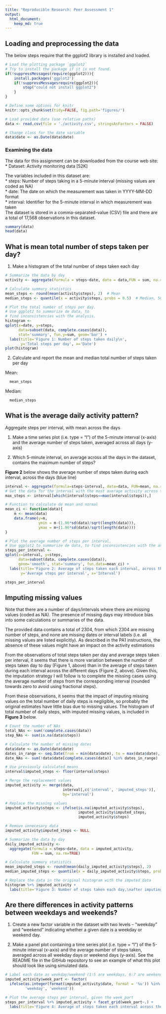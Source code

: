 ```yaml
---
title: "Reproducible Research: Peer Assessment 1"
output: 
  html_document:
    keep_md: true
---
```


## Loading and preprocessing the data
The below steps require that the ggplot2 library is installed and loaded.

```r
# Load the plotting package `ggplot2`
# Try to install the package if it is not found.
if(!suppressMessages(require(ggplot2))){
    install.packages('ggplot2')
    if(!suppressMessagesrequire(ggplot2)){
        stop("could not install ggplot2")
    }
}

# Define some options for knitr
knitr::opts_chunk$set(tidy=FALSE, fig.path='figures/')

# Load provided data (use relative paths)
data <- read.csv(file = './activity.csv', stringsAsFactors = FALSE)

# Change class for the date variable
data$date <- as.Date(data$date)

```
### Examining the data
The data for this assignment can be downloaded from the course web site:  
* Dataset: Activity monitoring data [52K]
  
The variables included in this dataset are:  
* steps: Number of steps taking in a 5-minute interval (missing values are coded as NA)  
* date: The date on which the measurement was taken in YYYY-MM-DD format  
* interval: Identifier for the 5-minute interval in which measurement was taken  
The dataset is stored in a comma-separated-value (CSV) file and there are a total of 17,568 observations in this dataset.  
  
```r
summary(data)
head(data)
```

## What is mean total number of steps taken per day?  
1.  Make a histogram of the total number of steps taken each day  
  
```r
# Summarize the data by day
activity <- aggregate(formula = steps~date, data = data,FUN = sum, na.rm=TRUE)

# Calculate summary statistics
mean_steps <- round(mean(activity$steps), 2)  # Mean
median_steps <- quantile(x = activity$steps, probs = 0.5)  # Median, 50%Q

# Plot the total number of steps per day.
# Use ggplot2 to summarize de data, to
# find inconsistencies with the analysis.
histogram <- 
qplot(x=date, y=steps,
      data=subset(data, complete.cases(data)),
      stat='summary', fun.y=sum, geom='bar') +
  labs(title='Figure 1: Number of steps taken daily\n',
       y='Total steps per day', x='Date')
plot(histogram)

```
  
2.  Calculate and report the mean and median total number of steps taken per day  
  
Mean: 
```r
  mean_steps
```
  
Median:
```r
  median_steps
```
  
## What is the average daily activity pattern?
Aggregate steps per interval, with mean across the days  

1.  Make a time series plot (i.e. type = "l") of the 5-minute interval (x-axis) and the average number of steps taken, averaged across all days (y-axis)

2.  Which 5-minute interval, on average across all the days in the dataset, contains the maximum number of steps?  

**Figure 2** below shows the average number of steps taken during each interval, across the days (blue line)   
```r
interval <- aggregate(formula=steps~interval, data=data, FUN=mean, na.rm=TRUE)
# Get the data for the interval with the most average activity across the days
max_steps <- interval[which(interval$steps==max(interval$steps)),]

# Function to calculate de mean and normal 
mean_ci <- function(data){
    m <- mean(data)
    data.frame(y=m,
               ymin = m-(1.96*sd(data)/sqrt(length(data))),
               ymax = m+(1.96*sd(data)/sqrt(length(data))))
}

# Plot the average number of steps per interval.
# Use ggplot2 to summarize de data, to find inconsistencies with the analysis.
steps_per_interval <- 
qplot(x=interval, y=steps,
      data=subset(data, complete.cases(data)),
      geom='smooth', stat='summary', fun.data=mean_ci) +
  labs(title='Figure 2: Average of steps taken each interval, across the days\n',
       y='Average steps per interval', x='Interval')

steps_per_interval
```

## Imputing missing values
Note that there are a number of days/intervals where there are missing values (coded as NA). The presence of missing days may introduce bias into some calculations or summaries of the data.  

The provided data contains a total of 2304, from which 2304 are missing number of steps, and none are missing dates or interval labels (i.e. all missing values are listed explicitly). As described in the PA1 instructions, the absence of these values might have an impact on the activity estimations  
  
From the observations of total steps taken per day and average steps taken per interval, it seems that there is more variation between the number of steps taken day to day (Figure 1, above) than in the average of steps taken during each interval across the different days (Figure 2, above). Given this, the imputation strategy I will follow is to complete the missing cases using the average number of steps from the corresponding interval (rounded towards zero to avoid using fractional steps).  

From these observations, it seems that the impact of imputing missing values on the total number of daily steps is negligible, so probably the original estimates have little bias due to missing values. The histogram of total number of daily steps, with imputed missing values, is included in **Figure 3** below.  

```r
# Count the number of NAs
total_NAs <- sum(!complete.cases(data))
step_NAs <- sum(is.na(data$steps))

# Calculate the number of missing dates
data$date <- as.Date(data$date)
dates_in_range <- seq.Date(from = min(data$date), to = max(data$date), by='1 day')
date_NAs <- sum(!data$date[complete.cases(data)] %in% dates_in_range)

# Use previously calculated means
interval$imputed_steps <- floor(interval$steps)

# Merge the replacement values
imputed_activity <- merge(data,
                          interval[,c('interval', 'imputed_steps')],
                          by='interval')

# Replace the missing values
imputed_activity$steps <- ifelse(is.na(imputed_activity$steps),
                                 imputed_activity$imputed_steps,
                                 imputed_activity$steps)

# Remove unnecesary data
imputed_activity$imputed_steps <- NULL

# Summarize the data by day
daily_imputed_activity <-
  aggregate(formula = steps~date, data = imputed_activity,
            FUN = sum, na.rm=TRUE)

# Calculate summary statistics
mean_imputed_steps <- round(mean(daily_imputed_activity$steps), 2)
median_imputed_steps <- quantile(x = daily_imputed_activity$steps, probs = 0.5)

# Replace the data in the original histogram with the imputed data
histogram %+% imputed_activity +
  labs(title='Figure 3: Number of steps taken each day,\nafter imputing missing values')

```

## Are there differences in activity patterns between weekdays and weekends?
1.  Create a new factor variable in the dataset with two levels – “weekday” and “weekend” indicating whether a given date is a weekday or weekend day.  

2.  Make a panel plot containing a time series plot (i.e. type = "l") of the 5-minute interval (x-axis) and the average number of steps taken, averaged across all weekday days or weekend days (y-axis). See the README file in the GitHub repository to see an example of what this plot should look like using simulated data.  

```r
# Label each date as weekday/weekend (1:5 are weekdays, 6:7 are weekends)
imputed_activity$week_part <- factor(
  ifelse(as.integer(format(imputed_activity$date, format = '%u')) %in% c(1:5),
         'weekday', 'weekend'))

# Plot the average steps per interval, given the week_part
steps_per_interval %+% imputed_activity + facet_grid(week_part~.) +
  labs(title='Figure 4: Average of steps taken each interval across the days, \n given the part of the week')
```



